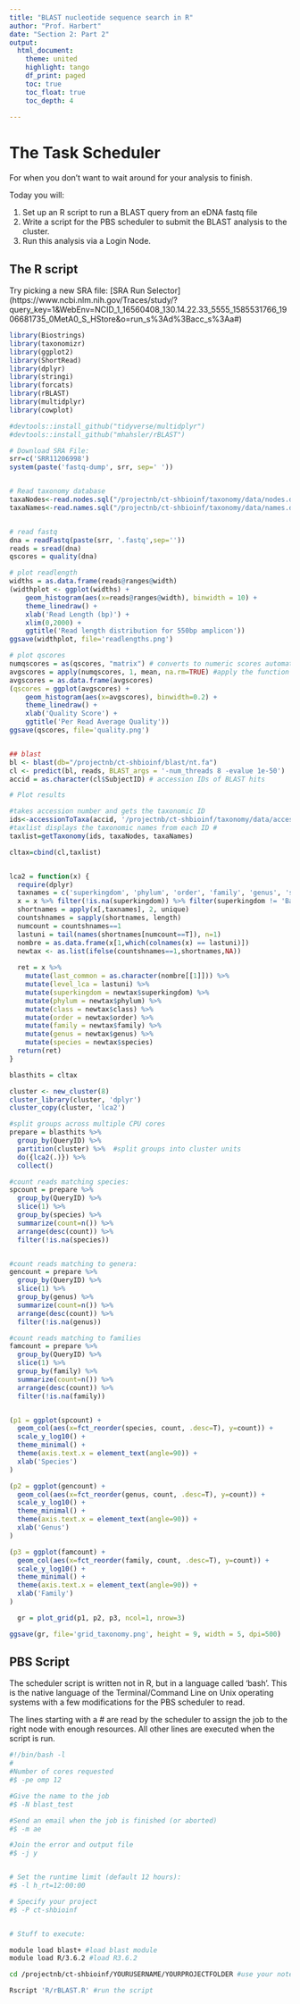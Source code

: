 ```yaml
---
title: "BLAST nucleotide sequence search in R"
author: "Prof. Harbert"
date: "Section 2: Part 2"
output: 
  html_document:
    theme: united
    highlight: tango
    df_print: paged
    toc: true
    toc_float: true
    toc_depth: 4
  
---
```


# The Task Scheduler

For when you don't want to wait around for your analysis to finish.

Today you will: 

1) Set up an R script to run a BLAST query from an eDNA fastq file
2) Write a script for the PBS scheduler to submit the BLAST analysis to the cluster.
3) Run this analysis via a Login Node.

## The R script

Try picking a new SRA file: [SRA Run Selector] (https://www.ncbi.nlm.nih.gov/Traces/study/?query_key=1&WebEnv=NCID_1_16560408_130.14.22.33_5555_1585531766_1906681735_0MetA0_S_HStore&o=run_s%3Ad%3Bacc_s%3Aa#)

```R
library(Biostrings)
library(taxonomizr)
library(ggplot2)
library(ShortRead)
library(dplyr)
library(stringi)
library(forcats)
library(rBLAST)
library(multidplyr)
library(cowplot)

#devtools::install_github("tidyverse/multidplyr")
#devtools::install_github("mhahsler/rBLAST")

# Download SRA File:
srr=c('SRR11206998')
system(paste('fastq-dump', srr, sep=' '))


# Read taxonomy database
taxaNodes<-read.nodes.sql("/projectnb/ct-shbioinf/taxonomy/data/nodes.dmp")
taxaNames<-read.names.sql("/projectnb/ct-shbioinf/taxonomy/data/names.dmp")


# read fastq
dna = readFastq(paste(srr, '.fastq',sep=''))
reads = sread(dna)
qscores = quality(dna) 

# plot readlength
widths = as.data.frame(reads@ranges@width)
(widthplot <- ggplot(widths) +
    geom_histogram(aes(x=reads@ranges@width), binwidth = 10) + 
    theme_linedraw() + 
    xlab('Read Length (bp)') +
    xlim(0,2000) +
    ggtitle('Read length distribution for 550bp amplicon'))
ggsave(widthplot, file='readlengths.png')

# plot qscores
numqscores = as(qscores, "matrix") # converts to numeric scores automatically
avgscores = apply(numqscores, 1, mean, na.rm=TRUE) #apply the function mean() across 
avgscores = as.data.frame(avgscores)
(qscores = ggplot(avgscores) +
    geom_histogram(aes(x=avgscores), binwidth=0.2) +
    theme_linedraw() +
    xlab('Quality Score') +
    ggtitle('Per Read Average Quality'))
ggsave(qscores, file='quality.png')


## blast
bl <- blast(db="/projectnb/ct-shbioinf/blast/nt.fa")
cl <- predict(bl, reads, BLAST_args = '-num_threads 8 -evalue 1e-50')
accid = as.character(cl$SubjectID) # accession IDs of BLAST hits

# Plot results

#takes accession number and gets the taxonomic ID
ids<-accessionToTaxa(accid, '/projectnb/ct-shbioinf/taxonomy/data/accessionTaxa.sql')
#taxlist displays the taxonomic names from each ID #
taxlist=getTaxonomy(ids, taxaNodes, taxaNames)

cltax=cbind(cl,taxlist)


lca2 = function(x) {
  require(dplyr)
  taxnames = c('superkingdom', 'phylum', 'order', 'family', 'genus', 'species')
  x = x %>% filter(!is.na(superkingdom)) %>% filter(superkingdom != 'Bacteria') # need to deal with this more generally
  shortnames = apply(x[,taxnames], 2, unique)
  countshnames = sapply(shortnames, length)
  numcount = countshnames==1
  lastuni = tail(names(shortnames[numcount==T]), n=1)
  nombre = as.data.frame(x[1,which(colnames(x) == lastuni)])
  newtax <- as.list(ifelse(countshnames==1,shortnames,NA))
  
  ret = x %>% 
    mutate(last_common = as.character(nombre[[1]])) %>%
    mutate(level_lca = lastuni) %>%
    mutate(superkingdom = newtax$superkingdom) %>%
    mutate(phylum = newtax$phylum) %>%
    mutate(class = newtax$class) %>%
    mutate(order = newtax$order) %>%
    mutate(family = newtax$family) %>%
    mutate(genus = newtax$genus) %>%
    mutate(species = newtax$species)
  return(ret)
}

blasthits = cltax

cluster <- new_cluster(8)
cluster_library(cluster, 'dplyr')
cluster_copy(cluster, 'lca2')

#split groups across multiple CPU cores
prepare = blasthits %>%
  group_by(QueryID) %>%
  partition(cluster) %>%  #split groups into cluster units
  do({lca2(.)}) %>%
  collect()

#count reads matching species:
spcount = prepare %>%
  group_by(QueryID) %>%
  slice(1) %>%
  group_by(species) %>%
  summarize(count=n()) %>%
  arrange(desc(count)) %>%
  filter(!is.na(species))


#count reads matching to genera:
gencount = prepare %>%
  group_by(QueryID) %>%
  slice(1) %>%
  group_by(genus) %>%
  summarize(count=n()) %>%
  arrange(desc(count)) %>%
  filter(!is.na(genus))

#count reads matching to families
famcount = prepare %>%
  group_by(QueryID) %>%
  slice(1) %>%
  group_by(family) %>%
  summarize(count=n()) %>%
  arrange(desc(count)) %>%
  filter(!is.na(family))


(p1 = ggplot(spcount) +
  geom_col(aes(x=fct_reorder(species, count, .desc=T), y=count)) + 
  scale_y_log10() +
  theme_minimal() +
  theme(axis.text.x = element_text(angle=90)) +
  xlab('Species')
)

(p2 = ggplot(gencount) +
  geom_col(aes(x=fct_reorder(genus, count, .desc=T), y=count)) + 
  scale_y_log10() +
  theme_minimal() +
  theme(axis.text.x = element_text(angle=90)) +
  xlab('Genus')
)

(p3 = ggplot(famcount) +
  geom_col(aes(x=fct_reorder(family, count, .desc=T), y=count)) + 
  scale_y_log10() +
  theme_minimal() +
  theme(axis.text.x = element_text(angle=90)) +
  xlab('Family')
)

  gr = plot_grid(p1, p2, p3, ncol=1, nrow=3)

ggsave(gr, file='grid_taxonomy.png', height = 9, width = 5, dpi=500)

```

## PBS Script

The scheduler script is written not in R, but in a language called 'bash'. This is the native language of the Terminal/Command Line on Unix operating systems with a few modifications for the PBS scheduler to read.

The lines starting with a # are read by the scheduler to assign the job to the right node with enough resources. All other lines are executed when the script is run.

```bash
#!/bin/bash -l
#
#Number of cores requested
#$ -pe omp 12

#Give the name to the job
#$ -N blast_test

#Send an email when the job is finished (or aborted)
#$ -m ae

#Join the error and output file
#$ -j y


# Set the runtime limit (default 12 hours):
#$ -l h_rt=12:00:00

# Specify your project
#$ -P ct-shbioinf


# Stuff to execute: 

module load blast+ #load blast module
module load R/3.6.2 #load R3.6.2

cd /projectnb/ct-shbioinf/YOURUSERNAME/YOURPROJECTFOLDER #use your notes or project folder. Wherever your script is located

Rscript 'R/rBLAST.R' #run the script







```